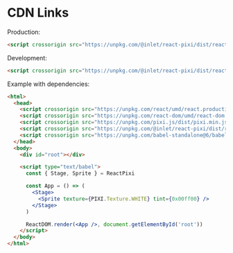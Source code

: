 
<Meta title="CDN Links" />

# CDN Links

Production:

```html
<script crossorigin src="https://unpkg.com/@inlet/react-pixi/dist/react-pixi.umd.js"></script>
```

Development:

```html
<script crossorigin src="https://unpkg.com/@inlet/react-pixi/dist/react-pixi.cjs-dev.js"></script>
```

Example with dependencies:

```html
<html>
  <head>
    <script crossorigin src="https://unpkg.com/react/umd/react.production.min.js"></script>
    <script crossorigin src="https://unpkg.com/react-dom/umd/react-dom.production.min.js"></script>
    <script crossorigin src="https://unpkg.com/pixi.js/dist/pixi.min.js"></script>
    <script crossorigin src="https://unpkg.com/@inlet/react-pixi/dist/react-pixi.umd.js"></script>
    <script crossorigin src="https://unpkg.com/babel-standalone@6/babel.min.js"></script>
  </head>
  <body>
    <div id="root"></div>

    <script type="text/babel">
      const { Stage, Sprite } = ReactPixi

      const App = () => (
        <Stage>
          <Sprite texture={PIXI.Texture.WHITE} tint={0x00ff00} />
        </Stage>
      )

      ReactDOM.render(<App />, document.getElementById('root'))
    </script>
  </body>
</html>
```
